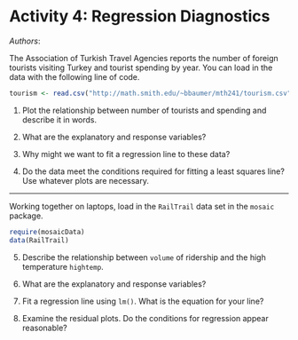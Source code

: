 Activity 4: Regression Diagnostics
==========
*Authors*:

The Association of Turkish Travel Agencies reports the number of foreign tourists 
visiting Turkey and tourist spending by year. You can load in the data with the 
following line of code.
  
```r
tourism <- read.csv("http://math.smith.edu/~bbaumer/mth241/tourism.csv")
```

1. Plot the relationship between number of tourists and spending and describe it
in words.

2. What are the explanatory and response variables?

3. Why might we want to fit a regression line to these data?

4. Do the data meet the conditions required for fitting a least squares line? Use
whatever plots are necessary.

* * *

Working together on laptops, load in the `RailTrail` data set in the `mosaic` package.

```r
require(mosaicData)
data(RailTrail)
```


5. Describe the relationship between `volume` of ridership and the high temperature 
`hightemp`.

6. What are the explanatory and response variables?

7. Fit a regression line using `lm()`.  What is the equation for your line?

8. Examine the residual plots.  Do the conditions for regression appear reasonable?
